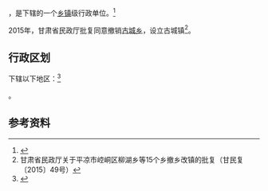{{中国乡级行政区|62/08/26/203/000}}

'''{{PAGENAMEBASE}}'''，是{{PRC admin/fullname|62/08/26/203/000|3}}下辖的一个[[乡镇|乡镇]]级行政单位。<ref>{{PRC admin/ref sgc|{{PRC admin/parent|62/08/26/203/000}}}}</ref>

2015年，甘肃省民政厅批复同意撤销[[古城乡_(静宁县)|古城乡]]，设立古城镇<ref>甘肃省民政厅关于平凉市崆峒区柳湖乡等15个乡撤乡改镇的批复（甘民复〔2015〕49号）</ref>。

== 行政区划 ==

{{PAGENAMEBASE}}下辖以下地区：<ref>{{PRC admin/ref sgc|62/08/26/203/000}}</ref>

{{PRC admin/children|62/08/26/203/000}}。

== 参考资料 ==

{{reflist}}

{{行政区划小作品}}
{{PRC admin/navcat|62/08/26/203/000}}